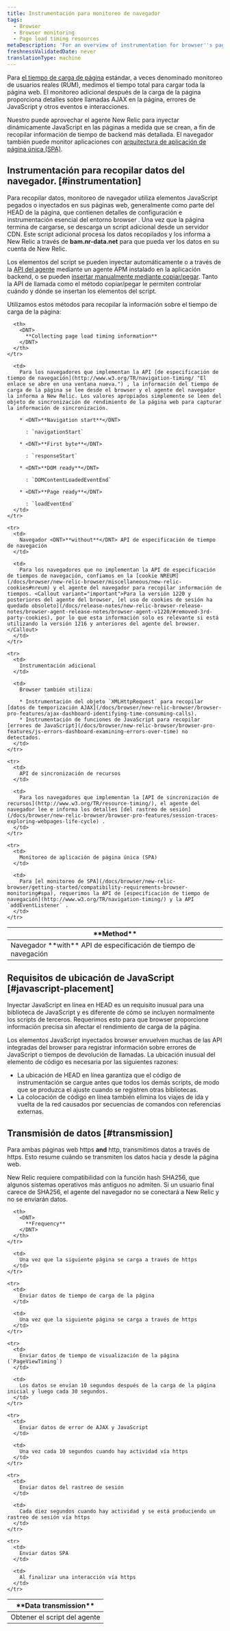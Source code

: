 ```yaml
---
title: Instrumentación para monitoreo de navegador
tags:
  - Browser
  - Browser monitoring
  - Page load timing resources
metaDescription: 'For an overview of instrumentation for browser''s page load timing and browser monitoring features, start here.'
freshnessValidatedDate: never
translationType: machine
---
```


Para [el tiempo de carga de página](/docs/browser/new-relic-browser/page-load-timing/page-load-timing-process) estándar, a veces denominado monitoreo de usuarios reales (RUM), medimos el tiempo total para cargar toda la página web. El monitoreo adicional después de la carga de la página proporciona detalles sobre llamadas AJAX en la página, errores de JavaScript y otros eventos e interacciones.

Nuestro <InlinePopover type="browser"/>puede aprovechar el agente New Relic para inyectar dinámicamente JavaScript en las páginas a medida que se crean, a fin de recopilar información de tiempo de backend más detallada. El navegador también puede monitor aplicaciones con [arquitectura de aplicación de página única (SPA)](/docs/browser/single-page-app-monitoring/get-started/add-apps-single-page-app-monitoring).

## Instrumentación para recopilar datos del navegador. [#instrumentation]

Para recopilar datos, monitoreo de navegador utiliza elementos JavaScript pegados o inyectados en sus páginas web, generalmente como parte del HEAD de la página, que contienen detalles de configuración e instrumentación esencial del entorno browser . Una vez que la página termina de cargarse, se descarga un script adicional desde un servidor CDN. Este script adicional procesa los datos recopilados y los informa a New Relic a través de <DNT>**bam.nr-data.net**</DNT> para que pueda ver los datos en su cuenta de New Relic.

Los elementos del script se pueden inyectar automáticamente o a través de la [API del agente](/docs/browser/new-relic-browser/installation-configuration/browser-settings-ui-options-browser-monitoring#agent-instrumentation) mediante un agente APM instalado en la aplicación backend, o se pueden [insertar manualmente mediante copiar/pegar](/docs/browser/new-relic-browser/installation-configuration/adding-apps-new-relic-browser#copy-paste-app). Tanto la API de llamada como el método copiar/pegar le permiten controlar cuándo y dónde se insertan los elementos del script.

Utilizamos estos métodos para recopilar la información sobre el tiempo de carga de la página:

<table id="navigation-api">
  <thead>
    <tr>
      <th style={{ width: "250px" }}>
        <DNT>
          **Method**
        </DNT>
      </th>

      <th>
        <DNT>
          **Collecting page load timing information**
        </DNT>
      </th>
    </tr>
  </thead>

  <tbody>
    <tr>
      <td>
        Navegador <DNT>**with**</DNT> API de especificación de tiempo de navegación
      </td>

      <td>
        Para los navegadores que implementan la API [de especificación de tiempo de navegación](http://www.w3.org/TR/navigation-timing/ "El enlace se abre en una ventana nueva.") , la información del tiempo de carga de la página se lee desde el browser y el agente del navegador la informa a New Relic. Los valores apropiados simplemente se leen del objeto de sincronización de rendimiento de la página web para capturar la información de sincronización.

        * <DNT>**Navigation start**</DNT>

          : `navigationStart`

        * <DNT>**First byte**</DNT>

          : `responseStart`

        * <DNT>**DOM ready**</DNT>

          : `DOMContentLoadedEventEnd`

        * <DNT>**Page ready**</DNT>

          : `loadEventEnd`
      </td>
    </tr>

    <tr>
      <td>
        Navegador <DNT>**without**</DNT> API de especificación de tiempo de navegación
      </td>

      <td>
        Para los navegadores que no implementan la API de especificación de tiempos de navegación, confiamos en la [cookie NREUM](/docs/browser/new-relic-browser/miscellaneous/new-relic-cookies#nreum) y el agente del navegador para recopilar información de tiempos. <Callout variant="important">Para la versión 1220 y posteriores del agente del browser, [el uso de cookies de sesión ha quedado obsoleto](/docs/release-notes/new-relic-browser-release-notes/browser-agent-release-notes/browser-agent-v1220/#removed-3rd-party-cookies), por lo que esta información solo es relevante si está utilizando la versión 1216 y anteriores del agente del browser.</Callout>
      </td>
    </tr>

    <tr>
      <td>
        Instrumentación adicional
      </td>

      <td>
        Browser también utiliza:

        * Instrumentación del objeto `XMLHttpRequest` para recopilar [datos de temporización AJAX](/docs/browser/new-relic-browser/browser-pro-features/ajax-dashboard-identifying-time-consuming-calls).
        * Instrumentación de funciones de JavaScript para recopilar [errores de JavaScript](/docs/browser/new-relic-browser/browser-pro-features/js-errors-dashboard-examining-errors-over-time) no detectados.
      </td>
    </tr>

    <tr>
      <td>
        API de sincronización de recursos
      </td>

      <td>
        Para los navegadores que implementan la [API de sincronización de recursos](http://www.w3.org/TR/resource-timing/), el agente del navegador lee e informa los detalles [del rastreo de sesión](/docs/browser/new-relic-browser/browser-pro-features/session-traces-exploring-webpages-life-cycle) .
      </td>
    </tr>

    <tr>
      <td>
        Monitoreo de aplicación de página única (SPA)
      </td>

      <td>
        Para [el monitoreo de SPA](/docs/browser/new-relic-browser/getting-started/compatibility-requirements-browser-monitoring#spa), requerimos la API de [especificación de tiempo de navegación](http://www.w3.org/TR/navigation-timing/) y la API `addEventListener` .
      </td>
    </tr>
  </tbody>
</table>

## Requisitos de ubicación de JavaScript [#javascript-placement]

Inyectar JavaScript en línea en HEAD es un requisito inusual para una biblioteca de JavaScript y es diferente de cómo se incluyen normalmente los scripts de terceros. Requerimos esto para que browser proporcione información precisa sin afectar el rendimiento de carga de la página.

Los elementos JavaScript inyectados browser envuelven muchas de las API integradas del browser para registrar información sobre errores de JavaScript o tiempos de devolución de llamadas. La ubicación inusual del elemento de código es necesaria por las siguientes razones:

* La ubicación de HEAD en línea garantiza que el código de instrumentación se cargue antes que todos los demás scripts, de modo que se produzca el ajuste cuando se registren otras bibliotecas.
* La colocación de código en línea también elimina los viajes de ida y vuelta de la red causados por secuencias de comandos con referencias externas.

## Transmisión de datos [#transmission]

Para ambas páginas web https <DNT>**and**</DNT> http, transmitimos datos a través de https. Esto resume cuándo se transmiten los datos hacia y desde la página web.

<Callout variant="important">
  New Relic requiere compatibilidad con la función hash SHA256, que algunos sistemas operativos más antiguos no admiten. Si un usuario final carece de SHA256, el agente del navegador no se conectará a New Relic y no se enviarán datos.
</Callout>

<table>
  <thead>
    <tr>
      <th style={{ width: "250px" }}>
        <DNT>
          **Data transmission**
        </DNT>
      </th>

      <th>
        <DNT>
          **Frequency**
        </DNT>
      </th>
    </tr>
  </thead>

  <tbody>
    <tr>
      <td>
        Obtener el script del agente
      </td>

      <td>
        Una vez que la siguiente página se carga a través de https
      </td>
    </tr>

    <tr>
      <td>
        Enviar datos de tiempo de carga de la página
      </td>

      <td>
        Una vez que la siguiente página se carga a través de https
      </td>
    </tr>

    <tr>
      <td>
        Enviar datos de tiempo de visualización de la página (`PageViewTiming`)
      </td>

      <td>
        Los datos se envían 10 segundos después de la carga de la página inicial y luego cada 30 segundos.
      </td>
    </tr>

    <tr>
      <td>
        Enviar datos de error de AJAX y JavaScript
      </td>

      <td>
        Una vez cada 10 segundos cuando hay actividad vía https
      </td>
    </tr>

    <tr>
      <td>
        Enviar datos del rastreo de sesión
      </td>

      <td>
        Cada diez segundos cuando hay actividad y se está produciendo un rastreo de sesión vía https
      </td>
    </tr>

    <tr>
      <td>
        Enviar datos SPA
      </td>

      <td>
        Al finalizar una interacción vía https
      </td>
    </tr>
  </tbody>
</table>